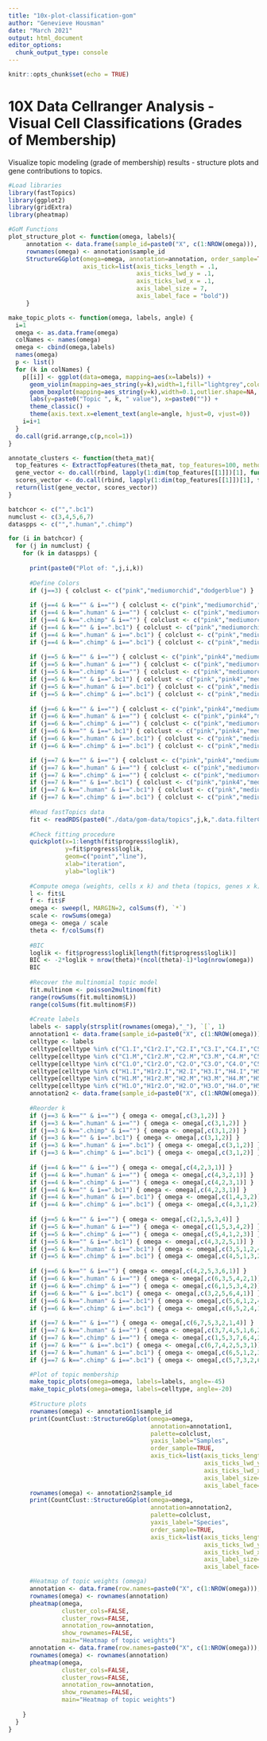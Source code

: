 ```yaml
---
title: "10x-plot-classification-gom"
author: "Genevieve Housman"
date: "March 2021"
output: html_document
editor_options: 
  chunk_output_type: console
---
```


```r
knitr::opts_chunk$set(echo = TRUE)
```

# 10X Data Cellranger Analysis - Visual Cell Classifications (Grades of Membership)

Visualize topic modeling (grade of membership) results - structure plots and gene contributions to topics.

```r

#Load libraries
library(fastTopics)
library(ggplot2)
library(gridExtra)
library(pheatmap)

```

```r

#GoM Functions
plot_structure_plot <- function(omega, labels){
     annotation <- data.frame(sample_id=paste0("X", c(1:NROW(omega))), tissue_label=labels)
     rownames(omega) <- annotation$sample_id
     StructureGGplot(omega=omega, annotation=annotation, order_sample=TRUE,
                     axis_tick=list(axis_ticks_length = .1,
                                    axis_ticks_lwd_y = .1,
                                    axis_ticks_lwd_x = .1,
                                    axis_label_size = 7,
                                    axis_label_face = "bold"))
     }

make_topic_plots <- function(omega, labels, angle) {
  i=1
  omega <- as.data.frame(omega)
  colNames <- names(omega)
  omega <- cbind(omega,labels)
  names(omega)
  p <- list()
  for (k in colNames) {
    p[[i]] <- ggplot(data=omega, mapping=aes(x=labels)) +
      geom_violin(mapping=aes_string(y=k),width=1,fill="lightgrey",color="lightgrey") +
      geom_boxplot(mapping=aes_string(y=k),width=0.1,outlier.shape=NA, alpha=0.2) +
      labs(y=paste0("Topic ", k, " value"), x=paste0("")) +
      theme_classic() +
      theme(axis.text.x=element_text(angle=angle, hjust=0, vjust=0))
    i=i+1
  }
  do.call(grid.arrange,c(p,ncol=1))
}

annotate_clusters <- function(theta_mat){
  top_features <- ExtractTopFeatures(theta_mat, top_features=100, method="poisson", options="min")
  gene_vector <- do.call(rbind, lapply(1:dim(top_features[[1]])[1], function(x) rownames(theta_mat)[top_features[[1]][x,]]))
  scores_vector <- do.call(rbind, lapply(1:dim(top_features[[1]])[1], function(x) top_features[[2]][x,]))
  return(list(gene_vector, scores_vector))
}

```

```r

batchcor <- c("",".bc1")
numclust <- c(3,4,5,6,7)
dataspps <- c("",".human",".chimp")

for (i in batchcor) {
  for (j in numclust) {
    for (k in dataspps) {
      
      print(paste0("Plot of: ",j,i,k))
      
      #Define Colors
      if (j==3) { colclust <- c("pink","mediumorchid","dodgerblue") }
      
      if (j==4 & k=="" & i=="") { colclust <- c("pink","mediumorchid","orchid4","dodgerblue") }
      if (j==4 & k==".human" & i=="") { colclust <- c("pink","mediumorchid","dodgerblue1","dodgerblue4") }
      if (j==4 & k==".chimp" & i=="") { colclust <- c("pink","mediumorchid","orchid4","dodgerblue") }
      if (j==4 & k=="" & i==".bc1") { colclust <- c("pink","mediumorchid","orchid4","dodgerblue") }
      if (j==4 & k==".human" & i==".bc1") { colclust <- c("pink","mediumorchid","dodgerblue","grey") }
      if (j==4 & k==".chimp" & i==".bc1") { colclust <- c("pink","mediumorchid","orchid4","dodgerblue") }
      
      if (j==5 & k=="" & i=="") { colclust <- c("pink","pink4","mediumorchid","orchid4","dodgerblue") }
      if (j==5 & k==".human" & i=="") { colclust <- c("pink","mediumorchid","dodgerblue1","dodgerblue4","grey") }
      if (j==5 & k==".chimp" & i=="") { colclust <- c("pink","mediumorchid","orchid4","dodgerblue1","dodgerblue4") }
      if (j==5 & k=="" & i==".bc1") { colclust <- c("pink","pink4","mediumorchid","orchid4","dodgerblue") }
      if (j==5 & k==".human" & i==".bc1") { colclust <- c("pink","mediumorchid","dodgerblue","lightgrey","darkgrey") }
      if (j==5 & k==".chimp" & i==".bc1") { colclust <- c("pink","mediumorchid","orchid4","dodgerblue","grey") }
      
      if (j==6 & k=="" & i=="") { colclust <- c("pink","pink4","mediumorchid","orchid4","dodgerblue1","dodgerblue4") }
      if (j==6 & k==".human" & i=="") { colclust <- c("pink","pink4","mediumorchid","orchid4","dodgerblue","grey") }
      if (j==6 & k==".chimp" & i=="") { colclust <- c("pink","mediumorchid","orchid4","dodgerblue1","dodgerblue4","grey") }
      if (j==6 & k=="" & i==".bc1") { colclust <- c("pink","pink4","mediumorchid","orchid4","dodgerblue","grey") }
      if (j==6 & k==".human" & i==".bc1") { colclust <- c("pink","mediumorchid","dodgerblue1","dodgerblue4","lightgrey","darkgrey") }
      if (j==6 & k==".chimp" & i==".bc1") { colclust <- c("pink","mediumorchid","orchid4","dodgerblue1","dodgerblue4","grey") }

      if (j==7 & k=="" & i=="") { colclust <- c("pink","pink4","mediumorchid","orchid4","dodgerblue1","dodgerblue4","grey") }
      if (j==7 & k==".human" & i=="") { colclust <- c("pink","mediumorchid","orchid4","dodgerblue1","dodgerblue4","lightgrey","darkgrey") }
      if (j==7 & k==".chimp" & i=="") { colclust <- c("pink","mediumorchid","orchid4","dodgerblue1","dodgerblue4","lightgrey","darkgrey") }
      if (j==7 & k=="" & i==".bc1") { colclust <- c("pink","pink4","mediumorchid","orchid4","dodgerblue1","dodgerblue4","grey") }
      if (j==7 & k==".human" & i==".bc1") { colclust <- c("pink","mediumorchid","orchid4","dodgerblue1","dodgerblue4","lightgrey","darkgrey") }
      if (j==7 & k==".chimp" & i==".bc1") { colclust <- c("pink","mediumorchid","orchid4","dodgerblue1","dodgerblue4","lightgrey","darkgrey") }
      
      #Read fastTopics data
      fit <- readRDS(paste0("./data/gom-data/topics",j,k,".data.filterC.log.indv-cell.intNo0.reg-tot",i,".rds"))
      
      #Check fitting procedure
      quickplot(x=1:length(fit$progress$loglik),
                y=fit$progress$loglik,
                geom=c("point","line"),
                xlab="iteration",
                ylab="loglik")
      
      #Compute omega (weights, cells x k) and theta (topics, genes x k) (need to add up to 1)
      l <- fit$L
      f <- fit$F
      omega <- sweep(l, MARGIN=2, colSums(f), `*`)
      scale <- rowSums(omega)
      omega <- omega / scale
      theta <- f/colSums(f)
      
      #BIC
      loglik <- fit$progress$loglik[length(fit$progress$loglik)]
      BIC <- -2*loglik + nrow(theta)*(ncol(theta)-1)*log(nrow(omega))
      BIC
      
      #Recover the multinomial topic model
      fit.multinom <- poisson2multinom(fit)
      range(rowSums(fit.multinom$L))
      range(colSums(fit.multinom$F))
      
      #Create labels
      labels <- sapply(strsplit(rownames(omega),"_"), `[`, 1)
      annotation1 <- data.frame(sample_id=paste0("X", c(1:NROW(omega))), tissue_label=as.factor(labels))
      celltype <- labels
      celltype[celltype %in% c("C1.I","C1r2.I","C2.I","C3.I","C4.I","C5.I","C6.I")] <- "Chimp.iPSC"
      celltype[celltype %in% c("C1.M","C1r2.M","C2.M","C3.M","C4.M","C5.M","C6.M")] <- "Chimp.MSC"
      celltype[celltype %in% c("C1.O","C1r2.O","C2.O","C3.O","C4.O","C5.O","C6.O")] <- "Chimp.Osteogenic"
      celltype[celltype %in% c("H1.I","H1r2.I","H2.I","H3.I","H4.I","H5.I","H6.I")] <- "Human.iPSC"
      celltype[celltype %in% c("H1.M","H1r2.M","H2.M","H3.M","H4.M","H5.M","H6.M")] <- "Human.MSC"
      celltype[celltype %in% c("H1.O","H1r2.O","H2.O","H3.O","H4.O","H5.O","H6.O")] <- "Human.Osteogenic"
      annotation2 <- data.frame(sample_id=paste0("X", c(1:NROW(omega))), tissue_label=as.factor(celltype))
      
      #Reorder k
      if (j==3 & k=="" & i=="") { omega <- omega[,c(3,1,2)] }
      if (j==3 & k==".human" & i=="") { omega <- omega[,c(3,1,2)] }
      if (j==3 & k==".chimp" & i=="") { omega <- omega[,c(3,1,2)] }
      if (j==3 & k=="" & i==".bc1") { omega <- omega[,c(3,1,2)] }
      if (j==3 & k==".human" & i==".bc1") { omega <- omega[,c(3,1,2)] }
      if (j==3 & k==".chimp" & i==".bc1") { omega <- omega[,c(3,1,2)] }
      
      if (j==4 & k=="" & i=="") { omega <- omega[,c(4,2,3,1)] }
      if (j==4 & k==".human" & i=="") { omega <- omega[,c(4,3,2,1)] }
      if (j==4 & k==".chimp" & i=="") { omega <- omega[,c(4,2,3,1)] }
      if (j==4 & k=="" & i==".bc1") { omega <- omega[,c(4,2,3,1)] }
      if (j==4 & k==".human" & i==".bc1") { omega <- omega[,c(1,4,3,2)] }
      if (j==4 & k==".chimp" & i==".bc1") { omega <- omega[,c(4,3,1,2)] }
      
      if (j==5 & k=="" & i=="") { omega <- omega[,c(2,1,5,3,4)] }
      if (j==5 & k==".human" & i=="") { omega <- omega[,c(1,5,3,4,2)] }
      if (j==5 & k==".chimp" & i=="") { omega <- omega[,c(5,4,1,2,3)] }
      if (j==5 & k=="" & i==".bc1") { omega <- omega[,c(4,3,2,5,1)] }
      if (j==5 & k==".human" & i==".bc1") { omega <- omega[,c(3,5,1,2,4)] }
      if (j==5 & k==".chimp" & i==".bc1") { omega <- omega[,c(4,5,1,3,2)] }
      
      if (j==6 & k=="" & i=="") { omega <- omega[,c(4,2,5,3,6,1)] }
      if (j==6 & k==".human" & i=="") { omega <- omega[,c(6,3,5,4,2,1)] }
      if (j==6 & k==".chimp" & i=="") { omega <- omega[,c(6,1,5,3,4,2)] }
      if (j==6 & k=="" & i==".bc1") { omega <- omega[,c(3,2,5,6,4,1)] }
      if (j==6 & k==".human" & i==".bc1") { omega <- omega[,c(5,6,1,2,4,3)] }
      if (j==6 & k==".chimp" & i==".bc1") { omega <- omega[,c(6,5,2,4,1,3)] }
      
      if (j==7 & k=="" & i=="") { omega <- omega[,c(6,7,5,3,2,1,4)] }
      if (j==7 & k==".human" & i=="") { omega <- omega[,c(3,7,4,5,1,6,2)] }
      if (j==7 & k==".chimp" & i=="") { omega <- omega[,c(1,5,3,7,6,4,2)] }
      if (j==7 & k=="" & i==".bc1") { omega <- omega[,c(6,7,4,2,5,3,1)] }
      if (j==7 & k==".human" & i==".bc1") { omega <- omega[,c(6,5,1,2,3,7,4)] }
      if (j==7 & k==".chimp" & i==".bc1") { omega <- omega[,c(5,7,3,2,6,4,1)] }

      #Plot of topic membership
      make_topic_plots(omega=omega, labels=labels, angle=-45)
      make_topic_plots(omega=omega, labels=celltype, angle=-20)
      
      #Structure plots
      rownames(omega) <- annotation1$sample_id
      print(CountClust::StructureGGplot(omega=omega,
                                        annotation=annotation1,
                                        palette=colclust,
                                        yaxis_label="Samples",
                                        order_sample=TRUE,
                                        axis_tick=list(axis_ticks_length=0.1,
                                                       axis_ticks_lwd_y=0.1,
                                                       axis_ticks_lwd_x=0.1,
                                                       axis_label_size=7,
                                                       axis_label_face="bold")))
      rownames(omega) <- annotation2$sample_id
      print(CountClust::StructureGGplot(omega=omega,
                                        annotation=annotation2,
                                        palette=colclust,
                                        yaxis_label="Species",
                                        order_sample=TRUE,
                                        axis_tick=list(axis_ticks_length=0.1,
                                                       axis_ticks_lwd_y=0.1,
                                                       axis_ticks_lwd_x=0.1,
                                                       axis_label_size=7,
                                                       axis_label_face="bold")))

      #Heatmap of topic weights (omega)
      annotation <- data.frame(row.names=paste0("X", c(1:NROW(omega))), labels=as.factor(labels))
      rownames(omega) <- rownames(annotation)
      pheatmap(omega,
               cluster_cols=FALSE,
               cluster_rows=FALSE,
               annotation_row=annotation,
               show_rownames=FALSE,
               main="Heatmap of topic weights")
      annotation <- data.frame(row.names=paste0("X", c(1:NROW(omega))), labels=as.factor(celltype))
      rownames(omega) <- rownames(annotation)
      pheatmap(omega,
               cluster_cols=FALSE,
               cluster_rows=FALSE,
               annotation_row=annotation,
               show_rownames=FALSE,
               main="Heatmap of topic weights")
      
    }
  }
}

```

